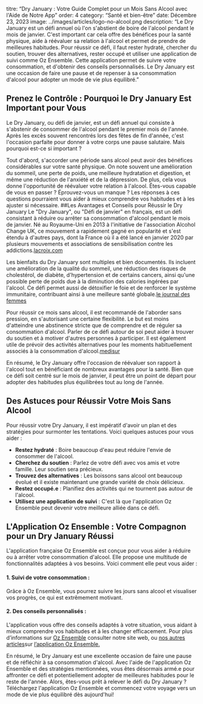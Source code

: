 titre: “Dry January : Votre Guide Complet pour un Mois Sans Alcool avec l'Aide de Notre App”
order: 4
category: “Santé et bien-être”
date: Décembre 23, 2023
image: ../images/articles/logo-no-alcool.png
description: “Le Dry January est un défi annuel où l'on s'abstient de boire de l'alcool pendant le mois de janvier. C'est important car cela offre des bénéfices pour la santé physique, aide à réévaluer sa relation à l'alcool et permet de prendre de meilleures habitudes. Pour réussir ce défi, il faut rester hydraté, chercher du soutien, trouver des alternatives, rester occupé et utiliser une application de suivi comme Oz Ensemble. Cette application permet de suivre votre consommation, et d'obtenir des conseils personnalisés. Le Dry January est une occasion de faire une pause et de repenser à sa consommation d'alcool pour adopter un mode de vie plus équilibré.”

## Prenez le Contrôle : Pourquoi le Dry January Est Important pour Vous

Le Dry January, ou défi de janvier, est un défi annuel qui consiste à s'abstenir de consommer de l'alcool pendant le premier mois de l'année. Après les excès souvent rencontrés lors des fêtes de fin d'année, c'est l'occasion parfaite pour donner à votre corps une pause salutaire. Mais pourquoi est-ce si important ?

Tout d'abord, s'accorder une période sans alcool peut avoir des bénéfices considérables sur votre santé physique. On note souvent une amélioration du sommeil, une perte de poids, une meilleure hydratation et digestion, et même une réduction de l'anxiété et de la dépression. De plus, cela vous donne l'opportunité de réévaluer votre relation à l'alcool. Êtes-vous capable de vous en passer ? Éprouvez-vous un manque ? Les réponses à ces questions pourraient vous aider à mieux comprendre vos habitudes et à les ajuster si nécessaire.
##Les Avantages et Conseils pour Réussir le Dry January
Le "Dry January", ou "Défi de janvier" en français, est un défi consistant à réduire ou arrêter sa consommation d'alcool pendant le mois de janvier. Né au Royaume-Uni en 2013 à l'initiative de l'association Alcohol Change UK, ce mouvement a rapidement gagné en popularité et s'est étendu à d'autres pays, dont la France où il a été lancé en janvier 2020 par plusieurs mouvements et associations de sensibilisation contre les addictions​​.[lacroix.com](https://www.la-croix.com/Sciences-et-ethique/Dry-January-loccasion-faire-point-consommation-dalcool-2023-01-05-1201249403)

Les bienfaits du Dry January sont multiples et bien documentés. Ils incluent une amélioration de la qualité du sommeil, une réduction des risques de cholestérol, de diabète, d'hypertension et de certains cancers, ainsi qu'une possible perte de poids due à la diminution des calories ingérées par l'alcool. Ce défi permet aussi de détoxifier le foie et de renforcer le système immunitaire, contribuant ainsi à une meilleure santé globale​​.[le journal des femmes](https://sante.journaldesfemmes.fr/fiches-sante-du-quotidien/2427192-dry-january-2024-mois-sans-alcool-bienfaits-france-effet/)

Pour réussir ce mois sans alcool, il est recommandé de l'aborder sans pression, en s'autorisant une certaine flexibilité. Le but est moins d'atteindre une abstinence stricte que de comprendre et de réguler sa consommation d'alcool. Parler de ce défi autour de soi peut aider à trouver du soutien et à motiver d'autres personnes à participer. Il est également utile de prévoir des activités alternatives pour les moments habituellement associés à la consommation d'alcool​​.[medisur](https://www.medisur.fr/dry-january-5-conseils-pour-reussir-le-mois-sans-alcool/)

En résumé, le Dry January offre l'occasion de réévaluer son rapport à l'alcool tout en bénéficiant de nombreux avantages pour la santé. Bien que ce défi soit centré sur le mois de janvier, il peut être un point de départ pour adopter des habitudes plus équilibrées tout au long de l'année.

## Des Astuces pour Réussir Votre Mois Sans Alcool

Pour réussir votre Dry January, il est impératif d'avoir un plan et des stratégies pour surmonter les tentations. Voici quelques astuces pour vous aider :

- **Restez hydraté** : Boire beaucoup d'eau peut réduire l'envie de consommer de l'alcool.
- **Cherchez du soutien** : Parlez de votre défi avec vos amis et votre famille. Leur soutien sera précieux.
- **Trouvez des alternatives** : Les boissons sans alcool ont beaucoup évolué et il existe maintenant une grande variété de choix délicieux.
- **Restez occupé.e** : Planifiez des activités qui ne tournent pas autour de l'alcool.
- **Utilisez une application de suivi** : C'est là que l'application Oz Ensemble peut devenir votre meilleure alliée dans ce défi.

## L'Application Oz Ensemble : Votre Compagnon pour un Dry January Réussi

L'application française Oz Ensemble est conçue pour vous aider à réduire ou à arrêter votre consommation d'alcool. Elle propose une multitude de fonctionnalités adaptées à vos besoins. Voici comment elle peut vous aider :

#### 1. Suivi de votre consommation :

Grâce à Oz Ensemble, vous pourrez suivre les jours sans alcool et visualiser vos progrès, ce qui est extrêmement motivant.

#### 2. Des conseils personnalisés :

L'application vous offre des conseils adaptés à votre situation, vous aidant à mieux comprendre vos habitudes et à les changer efficacement.
Pour plus d’informations sur [Oz Ensemble](ozensemble.fabrique.social.gouv.fr) consulter notre site web, ou [nos autres articles](comment-lapplication-peut-vous-aider-à-tirer-le-meilleur-de-dry-january)sur [l’application Oz Ensemble.](https://ozensemble.fabrique.social.gouv.fr/sante-et-bien-etre/limpact-positif-de-dry-january-sur-votre-santé-découvrez-le-avec-notre-application)

En résumé, le Dry January est une excellente occasion de faire une pause et de réfléchir à sa consommation d'alcool. Avec l'aide de l'application Oz Ensemble et des stratégies mentionnées, vous êtes désormais armé.e pour affronter ce défi et potentiellement adopter de meilleures habitudes pour le reste de l'année. Alors, êtes-vous prêt à relever le défi du Dry January ? Téléchargez l'application Oz Ensemble et commencez votre voyage vers un mode de vie plus équilibré dès aujourd'hui!
